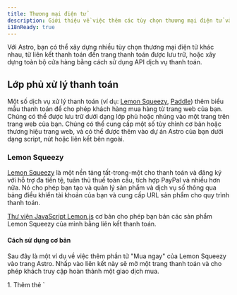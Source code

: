 ```yaml
---
title: Thương mại điện tử
description: Giới thiệu về việc thêm các tùy chọn thương mại điện tử vào trang web Astro của bạn
i18nReady: true
---
```


Với Astro, bạn có thể xây dựng nhiều tùy chọn thương mại điện tử khác nhau, từ liên kết thanh toán đến trang thanh toán được lưu trữ, hoặc xây dựng toàn bộ cửa hàng bằng cách sử dụng API dịch vụ thanh toán.

## Lớp phủ xử lý thanh toán

Một số dịch vụ xử lý thanh toán (ví dụ: [Lemon Squeezy](#lemon-squeezy), [Paddle](#paddle)) thêm biểu mẫu thanh toán để cho phép khách hàng mua hàng từ trang web của bạn. Chúng có thể được lưu trữ dưới dạng lớp phủ hoặc nhúng vào một trang trên trang web của bạn. Chúng có thể cung cấp một số tùy chỉnh cơ bản hoặc thương hiệu trang web, và có thể được thêm vào dự án Astro của bạn dưới dạng script, nút hoặc liên kết bên ngoài.

### Lemon Squeezy

[Lemon Squeezy](https://www.lemonsqueezy.com/) là một nền tảng tất-trong-một cho thanh toán và đăng ký với hỗ trợ đa tiền tệ, tuân thủ thuế toàn cầu, tích hợp PayPal và nhiều hơn nữa. Nó cho phép bạn tạo và quản lý sản phẩm và dịch vụ số thông qua bảng điều khiển tài khoản của bạn và cung cấp URL sản phẩm cho quy trình thanh toán.

[Thư viện JavaScript Lemon.js](https://docs.lemonsqueezy.com/help/lemonjs/what-is-lemonjs) cơ bản cho phép bạn bán các sản phẩm Lemon Squeezy của mình bằng liên kết thanh toán.

#### Cách sử dụng cơ bản

Sau đây là một ví dụ về việc thêm phần tử "Mua ngay" của Lemon Squeezy vào trang Astro. Nhấp vào liên kết này sẽ mở một trang thanh toán và cho phép khách truy cập hoàn thành một giao dịch mua.

<Steps>
1. Thêm thẻ `<script>` sau vào `head` hoặc `body` của trang:

    ```html title="src/pages/my-product-page.astro"
    <script src="https://app.lemonsqueezy.com/js/lemon.js" defer></script>
    ```

2. Tạo thẻ anchor trên trang liên kết đến URL sản phẩm của bạn. Bao gồm class `lemonsqueezy-button` để mở lớp phủ thanh toán khi được nhấp.

    ```html title="src/pages/my-product-page.astro"
    <a class="lemonsqueezy-button" href="https://demo.lemonsqueezy.com/checkout/...">
      Mua Ngay
    </a>
    ```
</Steps>

#### Lemon.js

Lemon.js cũng cung cấp các hành vi bổ sung như [mở lớp phủ theo chương trình](https://docs.lemonsqueezy.com/help/lemonjs/opening-overlays) và [xử lý sự kiện lớp phủ](https://docs.lemonsqueezy.com/help/lemonjs/handling-events).

<ReadMore> Đọc [hướng dẫn bắt đầu dành cho nhà phát triển Lemon Squeezy](https://docs.lemonsqueezy.com/guides/developer-guide) để biết thêm thông tin.</ReadMore>

### Paddle

[Paddle](https://www.paddle.com/) là một giải pháp thanh toán cho sản phẩm và dịch vụ số. Nó xử lý thanh toán, thuế và quản lý đăng ký thông qua lớp phủ hoặc thanh toán nội tuyến.

[Paddle.js](https://developer.paddle.com/paddlejs/overview) là thư viện JavaScript nhẹ cho phép bạn xây dựng trải nghiệm thanh toán đăng ký phong phú, tích hợp bằng Paddle.

#### Cách sử dụng cơ bản

Sau đây là một ví dụ về việc thêm phần tử "Mua Ngay" của Paddle vào trang Astro. Nhấp vào liên kết này sẽ mở một trang thanh toán và cho phép khách truy cập hoàn thành một giao dịch mua.

Sau khi tên miền liên kết thanh toán mặc định của bạn (trang web của riêng bạn) được Paddle phê duyệt, bạn có thể biến bất kỳ phần tử nào trên trang của mình thành trình kích hoạt cho lớp phủ thanh toán bằng cách sử dụng thuộc tính dữ liệu HTML.

<Steps>
1. Thêm hai thẻ `<script>` sau vào `head` hoặc `body` của trang:

    ```html title="src/pages/my-product-page.astro"
    <script src="https://cdn.paddle.com/paddle/v2/paddle.js"></script>
    <script type="text/javascript">
      Paddle.Setup({ 
        token: '7d279f61a3499fed520f7cd8c08' // thay thế bằng token phía client
      });
    </script>
    ```

2. Biến bất kỳ phần tử nào trên trang của bạn thành nút Paddle Checkout bằng cách thêm class `paddle_button`:

    ```html title="src/pages/my-product-page.astro"
    <a href="#" class="paddle_button">Mua Ngay</a>
    ```

3. Thêm thuộc tính `data-items` để chỉ định `priceId` và `quantity` của sản phẩm Paddle của bạn. Bạn cũng có thể tùy chọn truyền thêm [các thuộc tính dữ liệu HTML được hỗ trợ](https://developer.paddle.com/paddlejs/html-data-attributes) để điền trước dữ liệu, xử lý thành công thanh toán, hoặc tùy chỉnh nút và lớp phủ thanh toán của bạn:

    ```html title="src/pages/my-product-page.astro"
    <a 
      href="#"
      class="paddle_button"
      data-display-mode="overlay"
      data-theme="light"
      data-locale="en"
      data-success-url="https://example.com/thankyou"
      data-items='[
        {
          "priceId": "pri_01gs59hve0hrz6nyybj56z04eq", 
          "quantity": 1
        }
      ]'
    >
      Mua ngay
    </a>
    ```
</Steps>

#### Paddle.js

Thay vì truyền thuộc tính dữ liệu HTML, bạn có thể gửi dữ liệu đến lớp phủ thanh toán bằng JavaScript để truyền nhiều thuộc tính và tùy chỉnh thậm chí lớn hơn. Bạn cũng có thể tạo quy trình nâng cấp bằng cách sử dụng thanh toán nội tuyến.

<ReadMore>Đọc thêm về [sử dụng Paddle.js để xây dựng thanh toán nội tuyến có thương hiệu](https://developer.paddle.com/build/checkout/build-branded-inline-checkout).</ReadMore>

## Giải pháp thương mại điện tử đầy đủ tính năng

Để tùy chỉnh nhiều hơn cho giỏ hàng và quy trình thanh toán của trang web, bạn có thể kết nối một nhà cung cấp dịch vụ tài chính đầy đủ tính năng hơn (ví dụ: [Snipcart](#snipcart)) với dự án Astro của bạn. Các nền tảng thương mại điện tử này cũng có thể tích hợp với các dịch vụ bên thứ ba khác để quản lý tài khoản người dùng, cá nhân hóa, kho hàng và phân tích.

### Snipcart

[Snipcart](https://snipcart.com/) là một nền tảng giỏ hàng HTML/JavaScript mạnh mẽ, ưu tiên nhà phát triển.

Snipcart cũng cho phép bạn tích hợp với các dịch vụ bên thứ ba như nhà cung cấp vận chuyển, kích hoạt webhook cho tích hợp thương mại điện tử nâng cao giữa giỏ hàng và các hệ thống khác, chọn từ nhiều cổng thanh toán (ví dụ: Stripe, Paypal và Square), tùy chỉnh mẫu email, và thậm chí cung cấp môi trường thử nghiệm trực tiếp.

:::tip
Muốn một giải pháp Snipcart được xây dựng sẵn? Hãy xem [`astro-snipcart`](https://astro-snipcart.vercel.app/), một mẫu cộng đồng Astro hoàn toàn chức năng bao gồm hệ thống thiết kế tùy chọn, sẵn sàng để bạn tích hợp với tài khoản Snipcart hiện có của mình.
:::

#### Cách sử dụng cơ bản

Sau đây là một ví dụ về việc cấu hình thanh toán Snipcart và thêm các phần tử nút cho "Thêm vào giỏ hàng" và "Thanh toán ngay" vào trang Astro. Điều này sẽ cho phép khách truy cập của bạn thêm sản phẩm vào giỏ hàng mà không bị gửi ngay lập tức đến trang thanh toán.

<ReadMore>Để có hướng dẫn đầy đủ, bao gồm thiết lập cửa hàng Snipcart của bạn, vui lòng xem [tài liệu cài đặt Snipcart](https://docs.snipcart.com/v3/setup/installation).</ReadMore>

<Steps>
1. Thêm script [như được hiển thị trong hướng dẫn cài đặt Snipcart](https://docs.snipcart.com/v3/setup/installation) trên trang của bạn sau phần tử `<body>`.
    ```html title="src/pages/my-product-page.astro"
    <body></body>
    <script>
      window.SnipcartSettings = {
        publicApiKey: "YOUR_API_KEY",
        loadStrategy: "on-user-interaction",
      };

      (function()...); // có sẵn từ tài liệu Snipcart
    </script>
    ```

2. Tùy chỉnh `window.SnipcartSettings` với bất kỳ [cài đặt Snipcart có sẵn](https://docs.snipcart.com/v3/setup/installation#settings) nào để kiểm soát hành vi và giao diện của giỏ hàng của bạn.

    ```html title="src/pages/my-product-page.astro"
    <script>
      window.SnipcartSettings = {
        publicApiKey: "YOUR_API_KEY",
        loadStrategy: "manual",
        version: "3.7.1",
        addProductBehavior: "none",
        modalStyle: "side",
      };

      (function()...); // có sẵn từ tài liệu Snipcart
    </script>
    ```

3. Thêm `class="snipcart-add-item"` vào bất kỳ phần tử HTML nào, chẳng hạn như `<button>`, để thêm một mục vào giỏ hàng khi được nhấp vào. Cũng bao gồm bất kỳ phần tử dữ liệu nào khác cho [thuộc tính sản phẩm Snipcart phổ biến](https://docs.snipcart.com/v3/setup/products) như giá và mô tả, và bất kỳ trường tùy chọn nào.

    ```html title="src/pages/my-product-page.astro"
    <button
      class="snipcart-add-item"
      data-item-id="astro-print"
      data-item-price="39.99"
      data-item-description="Một bản in có khung của logo Astro."
      data-item-image="/assets/images/astro-print.jpg"
      data-item-name="Bản In Astro"
      data-item-custom1-name="Màu khung"
      data-item-custom1-options="Nâu|Bạc[+10.00]|Vàng[+20.00]"
      data-item-custom2-name="Hướng dẫn giao hàng"
      data-item-custom2-type="textarea"
    >
      Thêm vào giỏ hàng
    </button>
    ```

4. Thêm nút thanh toán Snipcart với class `snipcart-checkout` để mở giỏ hàng và cho phép khách hoàn thành việc mua hàng bằng modal thanh toán.

    ```html title="src/pages/my-product-page.astro"
    <button class="snipcart-checkout">Nhấp vào đây để thanh toán</button>
    ```
</Steps>

#### Snipcart JavaScript SDK

[Snipcart JavaScript SDK](https://docs.snipcart.com/v3/sdk/basics) cho phép bạn cấu hình, tùy chỉnh và quản lý giỏ hàng Snipcart của mình theo chương trình.

Điều này cho phép bạn thực hiện các hành động như:

- Lấy thông tin liên quan về phiên Snipcart hiện tại và áp dụng các thao tác nhất định cho giỏ hàng.
- Lắng nghe các sự kiện đến và kích hoạt callback một cách động.
- Lắng nghe các thay đổi trạng thái và nhận ảnh chụp đầy đủ về trạng thái của giỏ hàng.

<ReadMore>Xem [tài liệu Snipcart](https://docs.snipcart.com/v3/) để biết thêm thông tin về tất cả các tùy chọn tích hợp Snipcart với Dự án Astro của bạn.</ReadMore>

#### `astro-snipcart`

Có hai gói cộng đồng `astro-snipcart` có thể đơn giản hóa việc sử dụng Snipcart.

- [Mẫu Astro `@lloydjatkinson/astro-snipcart`](https://astro-snipcart.vercel.app/): Mẫu Astro này bao gồm hệ thống thiết kế tùy chọn cho một giải pháp thương mại điện tử hoàn chỉnh ngay từ đầu. Tìm hiểu thêm trên trang tài liệu mở rộng riêng của nó, bao gồm [động lực đằng sau việc xây dựng `astro-snipcart`](https://astro-snipcart.vercel.app/motivation) như cung cấp một cách thuận tiện, bản địa Astro để bạn tương tác với API Snipcart.

- [Tích hợp `@Adammatthiesen/astro-snipcart`](https://github.com/Adammatthiesen/astro-snipcart): Tích hợp này được lấy cảm hứng mạnh mẽ từ chủ đề `astro-snipcart` và cung cấp các thành phần Astro (hoặc thành phần Vue) mà bạn có thể thêm vào dự án Astro hiện có của mình để tạo sản phẩm, kiểm soát giỏ hàng và nhiều hơn nữa. Xem [hướng dẫn đầy đủ](https://matthiesen.xyz/blog/getting-started-with-my-astro-snipcart-addon) để biết thêm thông tin.

## Tài nguyên cộng đồng

- [Trải nghiệm thực hành: Cửa hàng thương mại điện tử với Astro?](https://crystallize.com/blog/building-ecommerce-with-astro)
- [Thu thập thanh toán với Stripe sử dụng Astro](https://zellwk.com/blog/stripe-astro-recipe/)
